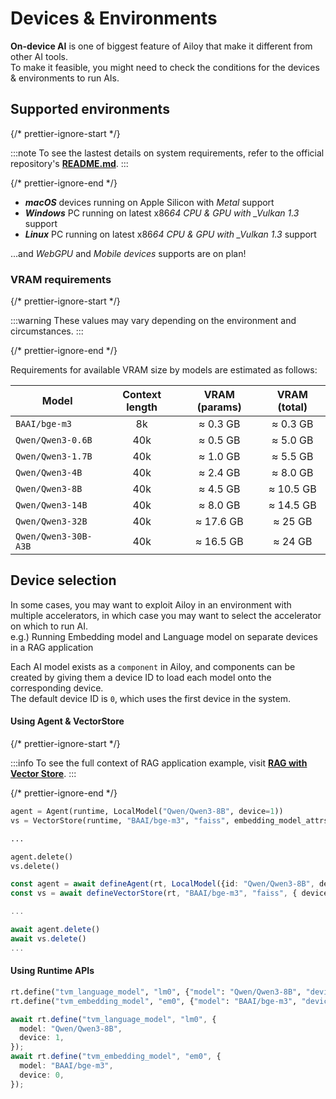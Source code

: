 # Devices & Environments

**On-device AI** is one of biggest feature of Ailoy that make it different from
other AI tools.  
To make it feasible, you might need to check the conditions for the devices &
environments to run AIs.

## Supported environments

{/* prettier-ignore-start */}

:::note
To see the lastest details on system requirements, refer to the official repository's **[README.md](https://github.com/brekkylab/ailoy/blob/main/README.md#requirements)**.
:::

{/* prettier-ignore-end */}

- **_macOS_** devices running on Apple Silicon with _Metal_ support
- **_Windows_** PC running on latest x86*64 CPU & GPU with \_Vulkan 1.3* support
- **_Linux_** PC running on latest x86*64 CPU & GPU with \_Vulkan 1.3* support

...and _WebGPU_ and _Mobile devices_ supports are on plan!

### VRAM requirements

{/* prettier-ignore-start */}

:::warning
These values may vary depending on the environment and circumstances.
:::

{/* prettier-ignore-end */}

Requirements for available VRAM size by models are estimated as follows:

| Model                | Context length | VRAM (params) | VRAM (total) |
| -------------------- | :------------: | :-----------: | :----------: |
| `BAAI/bge-m3`        |       8k       |   ≈ 0.3 GB    |   ≈ 0.3 GB   |
| `Qwen/Qwen3-0.6B`    |      40k       |   ≈ 0.5 GB    |   ≈ 5.0 GB   |
| `Qwen/Qwen3-1.7B`    |      40k       |   ≈ 1.0 GB    |   ≈ 5.5 GB   |
| `Qwen/Qwen3-4B`      |      40k       |   ≈ 2.4 GB    |   ≈ 8.0 GB   |
| `Qwen/Qwen3-8B`      |      40k       |   ≈ 4.5 GB    |  ≈ 10.5 GB   |
| `Qwen/Qwen3-14B`     |      40k       |   ≈ 8.0 GB    |  ≈ 14.5 GB   |
| `Qwen/Qwen3-32B`     |      40k       |   ≈ 17.6 GB   |   ≈ 25 GB    |
| `Qwen/Qwen3-30B-A3B` |      40k       |   ≈ 16.5 GB   |   ≈ 24 GB    |

## Device selection

In some cases, you may want to exploit Ailoy in an environment with multiple
accelerators, in which case you may want to select the accelerator on which to
run AI.  
e.g.) Running Embedding model and Language model on separate devices in a RAG
application

Each AI model exists as a `component` in Ailoy, and components can be created by
giving them a device ID to load each model onto the corresponding device.  
The default device ID is `0`, which uses the first device in the system.

#### Using Agent & VectorStore

<CodeTabs>

{/* prettier-ignore-start */}

:::info
To see the full context of RAG application example, visit **[RAG with Vector Store](/docs/tutorial/rag-with-vector-store)**.
:::

{/* prettier-ignore-end */}

```python
agent = Agent(runtime, LocalModel("Qwen/Qwen3-8B", device=1))
vs = VectorStore(runtime, "BAAI/bge-m3", "faiss", embedding_model_attrs={"device": 0})

...

agent.delete()
vs.delete()
```

```typescript
const agent = await defineAgent(rt, LocalModel({id: "Qwen/Qwen3-8B", device: 1}));
const vs = await defineVectorStore(rt, "BAAI/bge-m3", "faiss", { device : 0 });

...

await agent.delete()
await vs.delete()
...
```

</CodeTabs>

#### Using Runtime APIs

<CodeTabs>

```python
rt.define("tvm_language_model", "lm0", {"model": "Qwen/Qwen3-8B", "device": 1})
rt.define("tvm_embedding_model", "em0", {"model": "BAAI/bge-m3", "device": 0})
```

```typescript
await rt.define("tvm_language_model", "lm0", {
  model: "Qwen/Qwen3-8B",
  device: 1,
});
await rt.define("tvm_embedding_model", "em0", {
  model: "BAAI/bge-m3",
  device: 0,
});
```

</CodeTabs>
